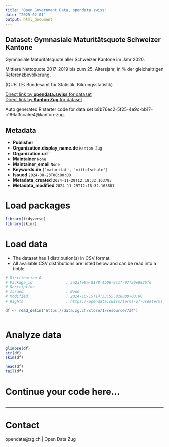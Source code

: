 ```yaml
---
title: "Open Government Data, opendata.swiss"
date: "2025-02-01"
output: html_document
---
```


## Dataset: Gymnasiale Maturitätsquote Schweizer Kantone

Gymnasiale Maturitätsquote aller Schweizer Kantone im Jahr 2020.

Mittlere Nettoquote 2017-2019 bis zum 25. Altersjahr, in % der gleichaltrigen Referenzbevölkerung.

(QUELLE: Bundesamt für Statistik, Bildungsstatistik)

[Direct link by **opendata.swiss** for dataset](https://opendata.swiss/de/dataset/gymnasiale-maturitatsquote-schweizer-kantone)<br>
[Direct link by **Kanton Zug** for dataset](https://www.zg.ch/behoerden/gesundheitsdirektion/statistikfachstelle/themen/bildung/mittelschulen)

Auto generated R starter code for data set b8b76ec2-5f25-4e9c-bb17-c186a3cca5e4@kanton-zug.

## Metadata

- **Publisher** ``
- **Organization.display_name.de** `Kanton Zug`
- **Organization.url** ``
- **Maintainer** `None`
- **Maintainer_email** `None`
- **Keywords.de** `['maturitat', 'mittelschule']`
- **Issued** `2024-08-23T00:00:00`
- **Metadata_created** `2024-11-29T12:18:32.163795`
- **Metadata_modified** `2024-11-29T12:18:32.163801`


# Load packages

```r

library(tidyverse)
library(skimr)

```

# Load data

-   The dataset has 1 distribution(s) in CSV format.
-   All available CSV distributions are listed below and can be read into a tibble.

```r

# Distribution 0
# Package_id               : 5a2afe9a-8178-4b06-9c1f-97f30e8926f6
# Description              : 
# Issued                   : None
# Modified                 : 2024-10-15T14:33:55.826000+00:00
# Rights                   : https://opendata.swiss/terms-of-use#terms_by

df <- read_delim('https://data.zg.ch/store/1/resource/734')



```

# Analyze data

```r

glimpse(df)
str(df)
skim(df)

head(df)
tail(df)

```

# Continue your code here...

```r

```

------------------------------------------------------------------------

# Contact

opendata@zg.ch | Open Data Zug
